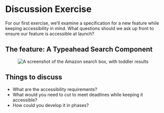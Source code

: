 # Discussion Exercise

For our first exercise, we’ll examine a specification for a new feature while keeping accessibility in mind. What questions should we ask up front to ensure our feature is accessible at launch?

## The feature: A Typeahead Search Component

<figure className="my-6">
    <img src="/typeahead.png" alt="A screenshot of the Amazon search box, with toddler results" className="max-w-[560px]" />
</figure>

## Things to discuss

- What are the accessibility requirements?
- What would you need to cut to meet deadlines while keeping it accessible?
- How could you develop it in phases?